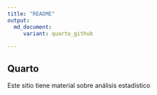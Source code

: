 ```yaml
---
title: "README"
output:
  md_document:
     variant: quarto_github
  
---
```


## Quarto

Este sitio tiene material sobre análisis estadístico